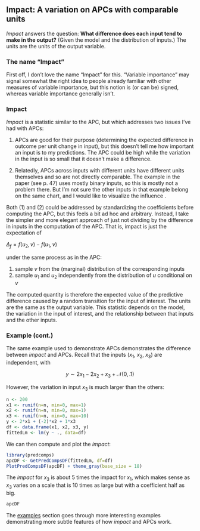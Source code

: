 ## Impact: A variation on APCs with comparable units

*Impact* answers the question: **What difference does each input tend to make in the output?** (Given the model and the distribution of inputs.) The units are the units of the output variable.

### The name "Impact"

First off, I don't love the name "Impact" for this. "Variable importance" may signal somewhat the right idea to people already familiar with other measures of variable importance, but this notion is (or can be) signed, whereas variable importance generally isn't.

### Impact

*Impact* is a statistic similar to the APC, but which addresses two issues I've had with APCs:

1. APCs are good for their purpose (determining the expected difference in outcome per unit change in input), but this doesn't tell me how important an input is to my predictions. The APC could be high while the variation in the input is so small that it doesn't make a difference.

2. Relatedly, APCs across inputs with different units have different units themselves and so are not directly comparable. The example in the paper (see p. 47) uses mostly binary inputs, so this is mostly not a problem there. But I'm not sure the other inputs in that example belong on the same chart, and I would like to visualize the influence .

Both (1) and (2) could be addressed by standardizing the coefficients before computing the APC, but this feels a bit ad hoc and arbitrary. Instead, I take the simpler and more elegant approach of just not dividing by the difference in inputs in the computation of the APC. That is, impact is just the expectation of

$\Delta_f = f(u_2,v) - f(u_1,v)$

under the same process as in the APC:

1. sample $v$ from the (marginal) distribution of the corresponding inputs
2. sample $u_1$ and $u_2$ independently from the distribution of $u$ conditional on $v$

The computed quantity is therefore the expected value of the predictive difference caused by a random transition for the input of interest. The units are the same as the output variable. This statistic depends on the model, the variation in the input of interest, and the relationship between that inputs and the other inputs.

### Example (cont.)

The same example used to demonstrate APCs demonstrates the difference between *impact* and APCs. Recall that the inputs ($x_1$, $x_2$, $x_3$) are independent, with

$$y \sim 2x_1 - 2x_2 + x_3 + \mathcal{N}(0,.1)$$

However, the variation in input $x_3$ is much larger than the others:

```r
n <- 200
x1 <- runif(n=n, min=0, max=1)
x2 <- runif(n=n, min=0, max=1)
x3 <- runif(n=n, min=0, max=10)
y <- 2*x1 + (-2)*x2 + 1*x3
df <- data.frame(x1, x2, x3, y)
fittedLm <- lm(y ~ ., data=df)
```

We can then compute and plot the *impact*:

```r
library(predcomps)
apcDF <- GetPredCompsDF(fittedLm, df=df)
PlotPredCompsDF(apcDF) + theme_gray(base_size = 18)
```

The *impact* for $x_3$ is about 5 times the impact for $x_1$, which makes sense as $x_3$ varies on a scale that is 10 times as large but with a coefficient half as big.

```r
apcDF
```

The [examples](examples-overview.html) section goes through more interesting examples demonstrating more subtle features of how *impact* and APCs work.